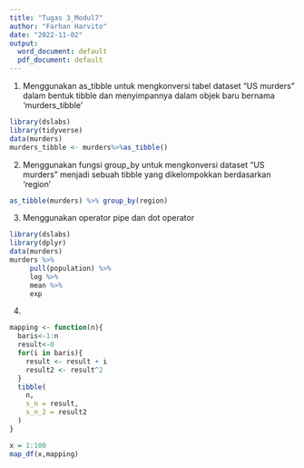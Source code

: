```yaml
---
title: "Tugas 3_Modul7"
author: "Farhan Harvito"
date: "2022-11-02"
output:
  word_document: default
  pdf_document: default
---
```

 
1. Menggunakan as_tibble untuk mengkonversi tabel dataset “US murders” dalam bentuk tibble dan menyimpannya dalam objek baru bernama ‘murders_tibble’
```r
library(dslabs)
library(tidyverse)
data(murders)
murders_tibble <- murders%>%as_tibble()
```

2. Menggunakan fungsi group_by untuk mengkonversi dataset “US murders” menjadi sebuah tibble yang dikelompokkan berdasarkan ‘region’
```r
as_tibble(murders) %>% group_by(region)
```

3. Menggunakan operator pipe dan dot operator
```r
library(dslabs)
library(dplyr)
data(murders)
murders %>% 
     pull(population) %>% 
     log %>%
     mean %>% 
     exp
```

4. 
```r
mapping <- function(n){
  baris<-1:n
  result<-0
  for(i in baris){
    result <- result + i
    result2 <- result^2
  }
  tibble(
    n,
    s_n = result,
    s_n_2 = result2
  )
}

x = 1:100
map_df(x,mapping)
```